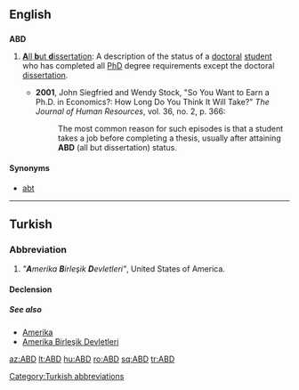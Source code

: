 ==English==

==={{initialism}}===
'''ABD'''

# {{context|academics}} [[all but dissertation|'''A'''ll '''b'''ut '''d'''issertation]]: A description of the status of a [[doctoral]] [[student]] who has completed all [[PhD]] degree requirements except the doctoral [[dissertation]].
#* '''2001''', John Siegfried and Wendy Stock, "So You Want to Earn a Ph.D. in Economics?: How Long Do You Think It Will Take?" ''The Journal of Human Resources'', vol. 36, no. 2, p. 366:
#*: The most common reason for such episodes is that a student takes a job before completing a thesis, usually after attaining '''ABD''' (all but dissertation) status.

====Synonyms====
*[[abt]]

{{anagrams:en/abd}}
----

==Turkish==

===Abbreviation===
{{infl|tr|abbreviation}}

# ''"'''A'''merika '''B'''irleşik '''D'''evletleri"'', United States of America.

====Declension====
{{crh-latin-noun|'nin|'ye|'yi|'de|'den}}

=====See also=====
* [[Amerika]]
* [[Amerika Birleşik Devletleri]]

[[Category:Turkish abbreviations]]

[[az:ABD]]
[[lt:ABD]]
[[hu:ABD]]
[[ro:ABD]]
[[sq:ABD]]
[[tr:ABD]]